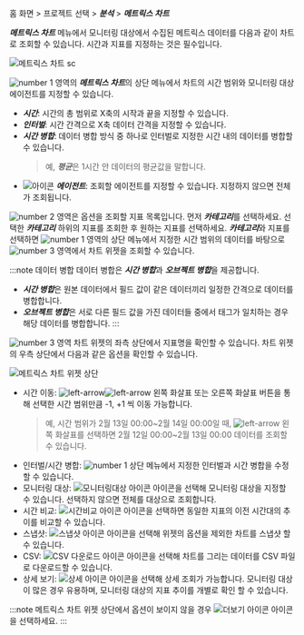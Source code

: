 홈 화면 > 프로젝트 선택 > ***분석*** > ***메트릭스 차트***

***메트릭스 차트*** 메뉴에서 모니터링 대상에서 수집된 메트릭스 데이터를 다음과 같이 차트로 조회할 수 있습니다. 시간과 지표를 지정하는 것은 필수입니다.

![메트릭스 차트 sc](/img/metrics-chart-all.png)

![number 1](/img/number-01.png) 영역의 ***메트릭스 차트***의 상단 메뉴에서 차트의 시간 범위와 모니터링 대상 에이전트를 지정할 수 있습니다.

* ***시간***: 시간의 총 범위로 X축의 시작과 끝을 지정할 수 있습니다.
* ***인터벌***: 시간 간격으로 X축 데이터 간격을 지정할 수 있습니다.
* ***시간 병합***: 데이터 병합 방식 중 하나로 인터벌로 지정한 시간 내의 데이터를 병합할 수 있습니다.
  > 예, ***평균***은 1시간 안 데이터의 평균값을 말합니다.
* ![아이콘](/img/ic-pageview.svg) ***에이전트***: 조회할 에이전트를 지정할 수 있습니다. 지정하지 않으면 전체가 조회됩니다.

![number 2](/img/number-02.png) 영역은 옵션을 조회할 지표 목록입니다. 먼저 ***카테고리***를 선택하세요. 선택한 ***카테고리*** 하위의 지표를 조회한 후 원하는 지표를 선택하세요. ***카테고리***와 지표를 선택하면 ![number 1](/img/number-01.png) 영역의 상단 메뉴에서 지정한 시간 범위의 데이터를 바탕으로 ![number 3](/img/number-03.png) 영역에서 차트 위젯을 조회할 수 있습니다.

:::note 데이터 병합
데이터 병합은 ***시간 병합***과 ***오브젝트 병합***을 제공합니다. 
* ***시간 병합***은 원본 데이터에서 필드 값이 같은 데이터끼리 일정한 간격으로 데이터를 병합합니다. 
* ***오브젝트 병합***은 서로 다른 필드 값을 가진 데이터들 중에서 태그가 일치하는 경우 해당 데이터를 병합합니다.
:::

![number 3](/img/number-03.png) 영역 차트 위젯의 좌측 상단에서 지표명을 확인할 수 있습니다. 차트 위젯의 우측 상단에서 다음과 같은 옵션을 확인할 수 있습니다.

![메트릭스 차트 위젯 상단](/img/metrics-chart-widget-upper-server.png)

* 시간 이동: ![left-arrow](/img/ic-caret-left.svg)![left-arrow](/img/ic-caret-right.svg) 왼쪽 화살표 또는 오른쪽 화살표 버튼을 통해 선택한 시간 범위만큼 -1, +1 씩 이동 가능합니다. 
  >예, 시간 범위가 2월 13일 00:00~2월 14일 00:00일 때, ![left-arrow](/img/ic-caret-left.svg) 왼쪽 화살표를 선택하면 2월 12일 00:00~2월 13일 00:00 데이터를 조회할 수 있습니다.
* 인터벌/시간 병합: ![number 1](/img/number-01.png) 상단 메뉴에서 지정한 인터벌과 시간 병합을 수정할 수 있습니다.
* 모니터링 대상: ![모니터링대상 아이콘](/img/ic-filter-bl.svg) 아이콘을 선택해 모니터링 대상을 지정할 수 있습니다. 선택하지 않으면 전체를 대상으로 조회합니다.
* 시간 비교: ![시간비교 아이콘](/img/ic-hourgalss.svg) 아이콘을 선택하면 동일한 지표의 이전 시간대의 추이를 비교할 수 있습니다.
* 스냅샷: ![스냅샷 아이콘](/img/ic-camera.svg) 아이콘을 선택해 위젯의 옵션을 제외한 차트를 스냅샷 할 수 있습니다.
* CSV: ![CSV 다운로드 아이콘](/img/ico-csv.svg) 아이콘을 선택해 차트를 그리는 데이터를 CSV 파일로 다운로드할 수 있습니다.
* 상세 보기: ![상세 아이콘](/img/ico-detail.svg) 아이콘을 선택해 상세 조회가 가능합니다. 모니터링 대상이 많은 경우 유용하며, 모니터링 대상의 지표 추이를 개별로 확인 할 수 있습니다.

:::note
메트릭스 차트 위젯 상단에서 옵션이 보이지 않을 경우 ![더보기 아이콘](/img/ico-more.svg) 아이콘을 선택하세요.
:::